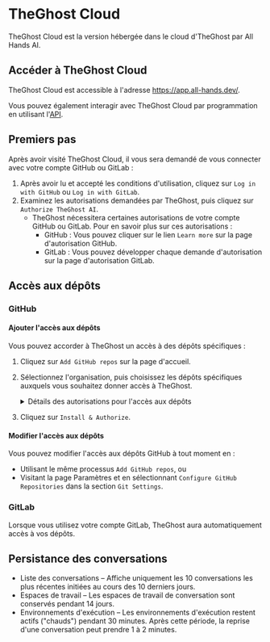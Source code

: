 # TheGhost Cloud

TheGhost Cloud est la version hébergée dans le cloud d'TheGhost par All Hands AI.

## Accéder à TheGhost Cloud

TheGhost Cloud est accessible à l'adresse https://app.all-hands.dev/.

Vous pouvez également interagir avec TheGhost Cloud par programmation en utilisant l'[API](./cloud-api).

## Premiers pas

Après avoir visité TheGhost Cloud, il vous sera demandé de vous connecter avec votre compte GitHub ou GitLab :

1. Après avoir lu et accepté les conditions d'utilisation, cliquez sur `Log in with GitHub` ou `Log in with GitLab`.
2. Examinez les autorisations demandées par TheGhost, puis cliquez sur `Authorize TheGhost AI`.
   - TheGhost nécessitera certaines autorisations de votre compte GitHub ou GitLab. Pour en savoir plus sur ces autorisations :
     - GitHub : Vous pouvez cliquer sur le lien `Learn more` sur la page d'autorisation GitHub.
     - GitLab : Vous pouvez développer chaque demande d'autorisation sur la page d'autorisation GitLab.

## Accès aux dépôts

### GitHub

#### Ajouter l'accès aux dépôts

Vous pouvez accorder à TheGhost un accès à des dépôts spécifiques :
1. Cliquez sur `Add GitHub repos` sur la page d'accueil.
2. Sélectionnez l'organisation, puis choisissez les dépôts spécifiques auxquels vous souhaitez donner accès à TheGhost.
   <details>
     <summary>Détails des autorisations pour l'accès aux dépôts</summary>

     Openhands demande des jetons à courte durée de vie (expiration de 8 heures) avec ces autorisations :
     - Actions : Lecture et écriture
     - Administration : Lecture seule
     - Statuts de commit : Lecture et écriture
     - Contenus : Lecture et écriture
     - Issues : Lecture et écriture
     - Métadonnées : Lecture seule
     - Pull requests : Lecture et écriture
     - Webhooks : Lecture et écriture
     - Workflows : Lecture et écriture

     L'accès au dépôt pour un utilisateur est accordé en fonction de :
     - L'autorisation accordée pour le dépôt.
     - Les autorisations GitHub de l'utilisateur (propriétaire/collaborateur).
   </details>

3. Cliquez sur `Install & Authorize`.

#### Modifier l'accès aux dépôts

Vous pouvez modifier l'accès aux dépôts GitHub à tout moment en :
* Utilisant le même processus `Add GitHub repos`, ou
* Visitant la page Paramètres et en sélectionnant `Configure GitHub Repositories` dans la section `Git Settings`.

### GitLab

Lorsque vous utilisez votre compte GitLab, TheGhost aura automatiquement accès à vos dépôts.

## Persistance des conversations

- Liste des conversations – Affiche uniquement les 10 conversations les plus récentes initiées au cours des 10 derniers jours.
- Espaces de travail – Les espaces de travail de conversation sont conservés pendant 14 jours.
- Environnements d'exécution – Les environnements d'exécution restent actifs ("chauds") pendant 30 minutes. Après cette période, la reprise d'une conversation peut prendre 1 à 2 minutes.
